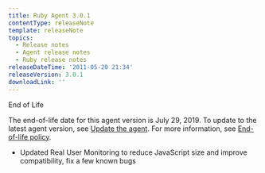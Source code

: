 ```yaml
---
title: Ruby Agent 3.0.1
contentType: releaseNote
template: releaseNote
topics:
  - Release notes
  - Agent release notes
  - Ruby release notes
releaseDateTime: '2011-05-20 21:34'
releaseVersion: 3.0.1
downloadLink: ''
---
```


End of Life

<div className="callout-important">

The end-of-life date for this agent version is July 29, 2019. To update to the latest agent version, see [Update the agent](/docs/agents/manage-apm-agents/installation/update-new-relic-agent). For more information, see [End-of-life policy](/docs/agents/manage-apm-agents/maintenance/new-relic-agent-plugin-end-life-policy).

</div>

*   Updated Real User Monitoring to reduce JavaScript size and improve compatibility, fix a few known bugs